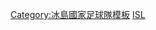 {{National squad
 | name      = 2016年歐洲國家盃冰島參賽名單
 | bg       = #02529C
 | fg        = white
 | bordercolor = #DC1E35
 | country   = 冰島
 | comp link   = 2016年歐洲足球錦標賽
 | comp        = 2016年-{zh-hans:欧洲足球锦标赛;zh-hk:歐洲國家盃;zh-tw:歐洲足球錦標賽;}-
 | p1        = [[漢斯·荷杜臣|-{zh-hans:哈尔多森;zh-hk:荷杜臣}-]] 
 | p2        = [[博爾基·馬爾·沙華臣|-{zh-hans:塞瓦尔森;zh-hk:沙華臣}-]]
 | p3        = [[赫伊屈爾·海拉爾·哈克松|-{zh-hans:哈克松;zh-hk:哈克臣}-]] 
 | p4        = [[赫約圖·赫爾曼松|-{zh-hans:赫尔曼松;zh-hk:靴文臣}-]] 
 | p5        = [[斯弗里爾·因吉·因格松|-{zh-hans:因加松;zh-hk:恩加臣;zh-hant:因加松;}-]] 
 | p6        = [[拉拿·施古臣|拉拿·-{zh-hans:西于尔兹松;zh-hk:施古臣;zh-tw:西於爾茲松;}-]]
 | p7        = [[约翰·古德蒙德森|-{zh-hans:古德蒙德森;zh-hk:古蒙臣}-]] 
 | p8        = [[比基·比亞納爾森|-{zh-cn:比基·比亚纳尔森; zh-hk:比基·比查拿臣;zh-tw:比基·比亞納爾森;}-]] 
 | p9        = [[科爾貝恩·西格索森|-{zh-hans:西格索森;zh-hk:史基賀臣}-]]
 | p10       = [[吉尔维·西于尔兹松|-{zh-hans:吉尔维·西于尔兹松;zh-hk:基菲爾·施古臣;zh-tw:吉爾維·西於爾茲松;}-]]
 | p11       = [[阿爾弗雷·芬博加森|-{zh-hans:芬博加森;zh-hk:芬保加臣}-]] 
 | p12       = [[奥格姆杜爾·克里斯丁森|-{zh-hans:克里斯丁森;zh-hk:基斯甸臣}-]]
 | p13       = [[因格瓦爾·約翰森|-{zh-hans:约翰森;zh-hk:莊臣}-]] 
 | p14       = {{link-en|卡利·阿拿臣|Kári Árnason|-{zh-hans:阿纳松;zh-hk:阿拿臣;zh-tw:阿納松}-}}
 | p15       = [[瓊·達伊·波德瓦爾森|-{zh-hans:波德瓦尔森;zh-hk:保特華臣}-]] 
 | p16       = [[魯納爾·馬爾·西古爾瓊森|-{zh-hans:西古尔琼森;zh-hk:施古莊臣}-]] 
 | p17       = [[阿隆·古納爾森|-{zh-hans:古纳尔森;zh-hk:根拿臣}-]] [[File:Captain sports.svg|10px|link=隊長 (足球)|alt=队长]]
 | p18       = [[西奧多·埃瑪·比亞納爾森|西奧多·-{zh-cn:比亚纳尔森; zh-hk:比查拿臣;zh-tw:比亞納爾森}-]] 
 | p19       = [[霍爾·馬格努森|-{zh-hans:马格努森;zh-hk:麥拿臣}-]] 
 | p20       = [[埃米爾·哈爾弗雷德森|-{zh-hans:哈尔弗雷德森;zh-hk:賀費特臣}-]] 
 | p21       = [[阿諾·因格維·特勞斯塔松|-{zh-hans:特劳斯塔松;zh-hk:查斯達臣}-]] 
 | p22       = [[埃聚尔·古德约翰森|-{zh-hans:古德约翰森;zh-hk:古莊臣;zh-tw:古德約翰森;}-]]
 | p23       = [[阿里·弗雷爾·斯庫拉森|-{zh-hans:斯库拉森;zh-hk:施古拿臣}-]] 
 | coach     = [[拉尔斯·拉德贝克|-{zh-hans:拉德贝克;zh-hk:拿格碧克;zh-tw:拉德貝克;}-]] & {{link-en|赫米尔·哈尔格里姆松|Heimir Hallgrímsson|-{zh-hans:哈尔格里姆松;zh-hant:哈爾格里姆松;zh-hk:賀爾甘臣;}-}}
}}<noinclude>
[[Category:冰島國家足球隊模板]]
[[Category:2016年欧洲足球锦标赛参赛名单模板|ISL]]
</noinclude>